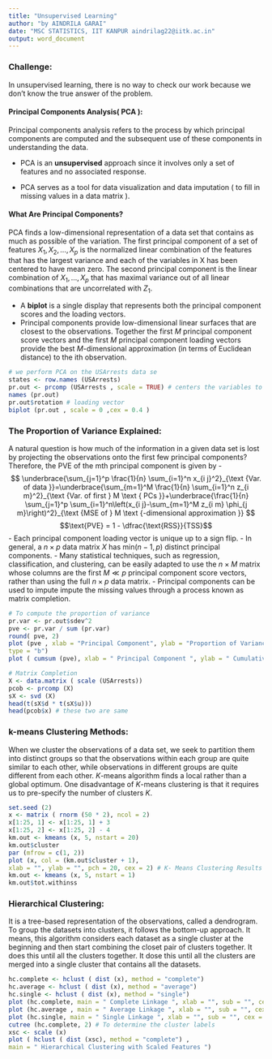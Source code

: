 ```yaml
---
title: "Unsupervised Learning"
author: "by AINDRILA GARAI"
date: "MSC STATISTICS, IIT KANPUR aindrilag22@iitk.ac.in"
output: word_document
---
```


### **Challenge:**

In unsupervised learning, there is no way to check our work because we don’t know the true answer of the problem.

#### **Principal Components Analysis( PCA ):**

Principal components analysis refers to the process by which principal components are computed and the subsequent use of these components in understanding the data.

- PCA is an **unsupervised** approach since it involves only a set of features and no associated response.

- PCA serves as a tool for data visualization and data imputation ( to fill in missing values in a data matrix ).

#### **What Are Principal Components?**

PCA finds a low-dimensional representation of a data set that contains as much as possible of the variation. The first principal component of a set of features $X_1, X_2,...,X_p$ is the normalized linear combination of the features that has the largest variance and each of the variables in X has been centered to have mean zero. The second principal component is the linear combination of $X_1,...,X_p$ that has maximal variance out of all linear combinations that are uncorrelated with $Z_1$.

- A **biplot** is a single display that represents both the principal component scores and the loading vectors.
- Principal components provide low-dimensional linear surfaces that are closest to the observations.
Together the first $M$ principal component score vectors and the first $M$ principal component loading vectors provide the best $M$-dimensional approximation (in terms of Euclidean distance) to the ith observation.

```r
# we perform PCA on the USArrests data se
states <- row.names (USArrests)
pr.out <- prcomp (USArrests , scale = TRUE) # centers the variables to have mean zero
names (pr.out)
pr.out$rotation # loading vector
biplot (pr.out , scale = 0 ,cex = 0.4 )
```

### **The Proportion of Variance Explained:**

A natural question is how much of the information in a given data set is lost by projecting the observations onto the first few principal components? Therefore, the PVE of the mth principal component is given by -
$$
\underbrace{\sum_{j=1}^p \frac{1}{n} \sum_{i=1}^n x_{i j}^2}_{\text {Var. of data }}=\underbrace{\sum_{m=1}^M \frac{1}{n} \sum_{i=1}^n z_{i m}^2}_{\text {Var. of first } M \text { PCs }}+\underbrace{\frac{1}{n} \sum_{j=1}^p \sum_{i=1}^n\left(x_{i j}-\sum_{m=1}^M z_{i m} \phi_{j m}\right)^2}_{\text {MSE of } M \text {-dimensional approximation }}
$$
$$\text{PVE} = 1 - \dfrac{\text{RSS}}{TSS}$$
- Each principal component loading vector is unique up to a sign flip.
- In general, a $n × p$ data matrix $X$ has min$(n − 1, p)$ distinct principal components.
- Many statistical techniques, such as regression, classification, and clustering, can be easily adapted to use the $n × M$ matrix whose columns are the first $M ≪ p$ principal component score vectors, rather than using the full $n × p$ data matrix.
-  Principal components can be used to impute impute the missing values through a process known as matrix completion.

```r
# To compute the proportion of variance
pr.var <- pr.out$sdev^2
pve <- pr.var / sum (pr.var)
round( pve, 2)
plot (pve , xlab = "Principal Component", ylab = "Proportion of Variance Explained", ylim = c(0, 1),
type = "b")
plot ( cumsum (pve), xlab = " Principal Component ", ylab = " Cumulative Proportion of Variance Explained ", ylim = c(0, 1), type = "b")
```
```r
# Matrix Completion
X <- data.matrix ( scale (USArrests))
pcob <- prcomp (X)
sX <- svd (X)
head(t(sX$d * t(sX$u)))
head(pcob$x) # these two are same 
```


### **k-means Clustering Methods:**

When we cluster the observations of a data set, we seek to partition them into distinct groups so that the observations within each group are quite similar to each other, while observations in different groups are quite different from each other. $K$-means algorithm finds a local rather than a global optimum. One disadvantage of $K$-means clustering is that it requires us to pre-specify the number of clusters $K$.

```r
set.seed (2)
x <- matrix ( rnorm (50 * 2), ncol = 2)
x[1:25, 1] <- x[1:25, 1] + 3
x[1:25, 2] <- x[1:25, 2] - 4
km.out <- kmeans (x, 5, nstart = 20)
km.out$cluster
par (mfrow = c(1, 2))
plot (x, col = (km.out$cluster + 1),
xlab = "", ylab = "", pch = 20, cex = 2) # K- Means Clustering Results with K = 5
km.out <- kmeans (x, 5, nstart = 1)
km.out$tot.withinss
```

### **Hierarchical Clustering:**

It is a tree-based representation of the observations, called a dendrogram. To group the datasets into clusters, it follows the bottom-up approach. It means, this algorithm considers each dataset as a single cluster at the beginning and then start combining the closet pair of clusters together. It does this until all the clusters together. It dose this until all the clusters are merged into a single cluster that contains all the datasets.

```r
hc.complete <- hclust ( dist (x), method = "complete")
hc.average <- hclust ( dist (x), method = "average")
hc.single <- hclust ( dist (x), method = "single")
plot (hc.complete, main = " Complete Linkage ", xlab = "", sub = "", cex = .9)
plot (hc.average , main = " Average Linkage ", xlab = "", sub = "", cex = .9)
plot (hc.single, main = " Single Linkage ", xlab = "", sub = "", cex = .9)
cutree (hc.complete, 2) # To determine the cluster labels
xsc <- scale (x)
plot ( hclust ( dist (xsc), method = "complete") ,
main = " Hierarchical Clustering with Scaled Features ")
```












